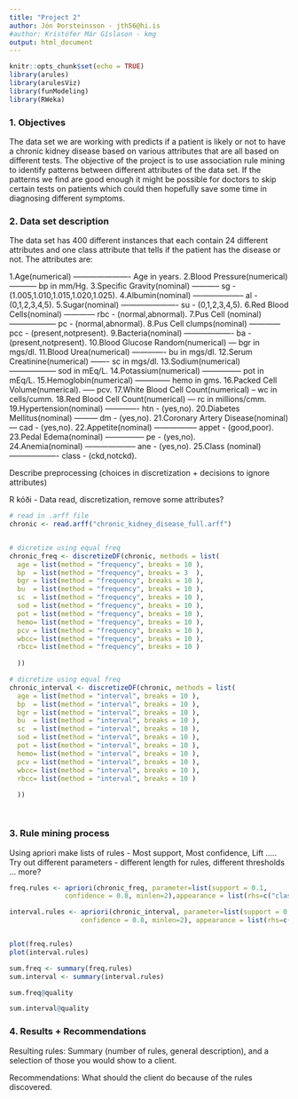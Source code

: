 ```yaml
---
title: "Project 2"
author: Jón Þorsteinsson - jth56@hi.is
#author: Kristófer Már Gíslason - kmg
output: html_document
---
```


```r
knitr::opts_chunk$set(echo = TRUE)
library(arules)
library(arulesViz)
library(funModeling)
library(RWeka)
```

### 1. Objectives

The data set we are working with predicts if a patient is likely or not to have a chronic kidney disease based on various attributes that are all based on different tests. The objective of the project is to use association rule mining to identify patterns between different attributes of the data set. If the patterns we find are good enough it might be possible for doctors to skip certain tests on patients which could then hopefully save some time in diagnosing different symptoms. 

### 2. Data set description

The data set has 400 different instances that each contain 24 different attributes and one class attribute that tells if the patient has the disease or not. The attributes are:

1.Age(numerical) ---------------------- Age in years. 
2.Blood Pressure(numerical) ----------- bp in mm/Hg.
3.Specific Gravity(nominal) ----------- sg - (1.005,1.010,1.015,1.020,1.025).
4.Albumin(nominal) -------------------- al - (0,1,2,3,4,5).
5.Sugar(nominal) ---------------------- su - (0,1,2,3,4,5).
6.Red Blood Cells(nominal) ------------ rbc - (normal,abnormal). 
7.Pus Cell (nominal) ------------------ pc - (normal,abnormal).
8.Pus Cell clumps(nominal) ------------ pcc - (present,notpresent). 
9.Bacteria(nominal) ------------------- ba - (present,notpresent). 
10.Blood Glucose Random(numerical)	--- bgr in mgs/dl. 
11.Blood Urea(numerical)	------------- bu in mgs/dl. 
12.Serum Creatinine(numerical)	------- sc in mgs/dl. 
13.Sodium(numerical) ------------------ sod in mEq/L. 
14.Potassium(numerical)	--------------- pot in mEq/L. 
15.Hemoglobin(numerical) -------------- hemo in gms. 
16.Packed Cell Volume(numerical). ----- pcv. 
17.White Blood Cell Count(numerical) -- wc in cells/cumm. 
18.Red Blood Cell Count(numerical)	--- rc in millions/cmm. 
19.Hypertension(nominal)	------------- htn - (yes,no). 
20.Diabetes Mellitus(nominal)	--------- dm - (yes,no). 
21.Coronary Artery Disease(nominal) --- cad - (yes,no). 
22.Appetite(nominal)	----------------- appet - (good,poor). 
23.Pedal Edema(nominal) --------------- pe - (yes,no).	
24.Anemia(nominal) -------------------- ane - (yes,no). 
25.Class (nominal)	------------------- class - (ckd,notckd).

Describe preprocessing (choices in discretization + decisions to ignore attributes)



R kóði - Data read, discretization, remove some attributes?

```r


# read in .arff file
chronic <- read.arff("chronic_kidney_disease_full.arff")


# dicretize using equal freq 
chronic_freq <- discretizeDF(chronic, methods = list(
  age = list(method = "frequency", breaks = 10 ),
  bp  = list(method = "frequency", breaks = 3  ),
  bgr = list(method = "frequency", breaks = 10 ),
  bu  = list(method = "frequency", breaks = 10 ),
  sc  = list(method = "frequency", breaks = 10 ),
  sod = list(method = "frequency", breaks = 10 ),
  pot = list(method = "frequency", breaks = 10 ),
  hemo= list(method = "frequency", breaks = 10 ),
  pcv = list(method = "frequency", breaks = 10 ),
  wbcc= list(method = "frequency", breaks = 10 ),
  rbcc= list(method = "frequency", breaks = 10 )
  
  ))

# dicretize using equal freq 
chronic_interval <- discretizeDF(chronic, methods = list(
  age = list(method = "interval", breaks = 10 ),
  bp  = list(method = "interval", breaks = 10 ),
  bgr = list(method = "interval", breaks = 10 ),
  bu  = list(method = "interval", breaks = 10 ),
  sc  = list(method = "interval", breaks = 10 ),
  sod = list(method = "interval", breaks = 10 ),
  pot = list(method = "interval", breaks = 10 ),
  hemo= list(method = "interval", breaks = 10 ),
  pcv = list(method = "interval", breaks = 10 ),
  wbcc= list(method = "interval", breaks = 10 ),
  rbcc= list(method = "interval", breaks = 10 )
  
  ))




```

### 3. Rule mining process

Using apriori make lists of rules - Most support, Most confidence, Lift .....
Try out different parameters - different length for rules, different thresholds ... more?


```r

freq.rules <- apriori(chronic_freq, parameter=list(support = 0.1, 
              confidence = 0.8, minlen=2),appearance = list(rhs=c("class=ckd")))  

interval.rules <- apriori(chronic_interval, parameter=list(support = 0.1,
                  confidence = 0.8, minlen=2), appearance = list(rhs=c("class=ckd")))  


plot(freq.rules)
plot(interval.rules)
```

```r

sum.freq <- summary(freq.rules)
sum.interval <- summary(interval.rules)

sum.freq@quality

sum.interval@quality
```




### 4. Results + Recommendations

Resulting rules: Summary (number of rules, general description), and a selection of those
you would show to a client.

Recommendations: What should the client do because of the rules discovered.


```r





```

